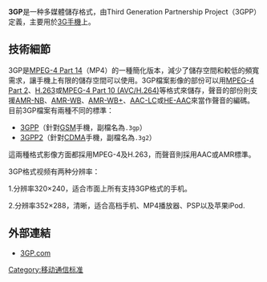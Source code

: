 {{noteTA|G1=IT}}
{{unreferenced|time=2013-11-27T12:39:32+00:00}}
{{Infobox file format
| name = 3GP
| icon =
| extension = .3gp .3g2
| mime = video/3gpp audio/3gpp
| type code =
| uniform type =
| owner =
| genre = 多媒體儲存格式
| container for =
| contained by =
| extended from =
| extended to =
| standard =
}}
'''3GP'''是一种多媒體儲存格式，由Third Generation Partnership Project（3GPP）定義，主要用於[[3G|3G]][[手機|手機]]上。

== 技術細節 ==
3GP是[[MPEG-4_Part_14|MPEG-4 Part 14]]（MP4）的一種簡化版本，減少了儲存空間和較低的頻寬需求，讓手機上有限的儲存空間可以使用。3GP檔案影像的部份可以用[[MPEG-4_Part_2|MPEG-4 Part 2]]、[[H.263|H.263]]或[[H.264|MPEG-4 Part 10 (AVC/H.264)]]等格式來儲存，聲音的部份則支援[[Adaptive_Multi-Rate|AMR-NB]]、[[AMR-WB|AMR-WB]]、[[AMR-WB+|AMR-WB+]]、[[Advanced_Audio_Coding|AAC-LC]]或[[HE-AAC|HE-AAC]]來當作聲音的編碼。目前3GP檔案有兩種不同的標準：

* [[3GPP|3GPP]]（針對[[GSM|GSM]]手機，副檔名為<tt>.3gp</tt>）
* [[3GPP2|3GPP2]]（針對[[CDMA|CDMA]]手機，副檔名為<tt>.3g2</tt>）

這兩種格式影像方面都採用MPEG-4及H.263，而聲音則採用AAC或AMR標準。

3GP格式视频有两种分辨率：

1.分辨率320×240，适合市面上所有支持3GP格式的手机。

2.分辨率352×288，清晰，适合高档手机、MP4播放器、PSP以及苹果iPod.

== 外部連結 ==

* [http://www.3gp.com 3GP.com]{{Wayback|url=http://www.3gp.com/ |date=20201124033524 }}

{{多媒體壓縮格式}}
{{compu-soft-stub}}

[[Category:移动通信标准|Category:移动通信标准]]